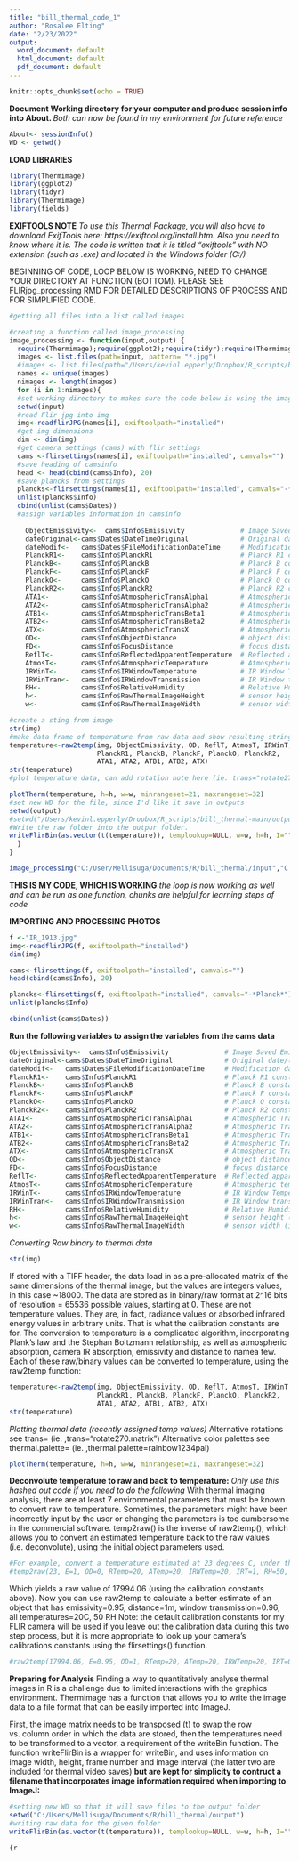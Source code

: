 ```yaml
---
title: "bill_thermal_code_1"
author: "Rosalee Elting"
date: "2/23/2022"
output:
  word_document: default
  html_document: default
  pdf_document: default
---
```


```r
knitr::opts_chunk$set(echo = TRUE)
```
**Document Working directory for your computer and produce session info into About. **
*Both can now be found in my environment for future reference*
```r
About<- sessionInfo()
WD <- getwd()
```

**LOAD LIBRARIES** 
```r
library(Thermimage)
library(ggplot2)
library(tidyr)
library(Thermimage)
library(fields)
```

**EXIFTOOLS NOTE**
*To use this Thermal Package, you will also have to download ExifTools here: https://exiftool.org/install.htm. Also you need to know where it is. The code is written that it is titled "exiftools" with NO extension (such as .exe) and located in the Windows folder (C:/)*

BEGINNING OF CODE, LOOP BELOW IS WORKING, NEED TO CHANGE YOUR DIRECTORY AT FUNCTION (BOTTOM). PLEASE SEE FLIRjpg_processing RMD FOR DETAILED DESCRIPTIONS OF PROCESS AND FOR SIMPLIFIED CODE. 

```r
#getting all files into a list called images 

#creating a function called image_processing
image_processing <- function(input,output) {
  require(Thermimage);require(ggplot2);require(tidyr);require(Thermimage);require(fields)
  images <- list.files(path=input, pattern= "*.jpg")
  #images <- list.files(path="/Users/kevinl.epperly/Dropbox/R_scripts/bill_thermal-main/input", pattern= "*.jpg")
  names <- unique(images)
  nimages <- length(images)
  for (i in 1:nimages){
  #set working directory to makes sure the code below is using the images in the input folder
  setwd(input)
  #read Flir jpg into img
  img<-readflirJPG(names[i], exiftoolpath="installed")
  #get img dimensions
  dim <- dim(img)
  #get camera settings (cams) with flir settings
  cams <-flirsettings(names[i], exiftoolpath="installed", camvals="")
  #save heading of camsinfo
  head <- head(cbind(cams$Info), 20)
  #save plancks from settings 
  plancks<-flirsettings(names[i], exiftoolpath="installed", camvals="-*Planck*")
  unlist(plancks$Info)
  cbind(unlist(cams$Dates))
  #assign variables information in camsinfo
  
    ObjectEmissivity<-  cams$Info$Emissivity              # Image Saved Emissivity - should be ~0.95 or 0.96
    dateOriginal<-cams$Dates$DateTimeOriginal             # Original date/time extracted from file
    dateModif<-   cams$Dates$FileModificationDateTime     # Modification date/time extracted from file
    PlanckR1<-    cams$Info$PlanckR1                      # Planck R1 constant for camera  
    PlanckB<-     cams$Info$PlanckB                       # Planck B constant for camera  
    PlanckF<-     cams$Info$PlanckF                       # Planck F constant for camera
    PlanckO<-     cams$Info$PlanckO                       # Planck O constant for camera
    PlanckR2<-    cams$Info$PlanckR2                      # Planck R2 constant for camera
    ATA1<-        cams$Info$AtmosphericTransAlpha1        # Atmospheric Transmittance Alpha 1
    ATA2<-        cams$Info$AtmosphericTransAlpha2        # Atmospheric Transmittance Alpha 2
    ATB1<-        cams$Info$AtmosphericTransBeta1         # Atmospheric Transmittance Beta 1
    ATB2<-        cams$Info$AtmosphericTransBeta2         # Atmospheric Transmittance Beta 2
    ATX<-         cams$Info$AtmosphericTransX             # Atmospheric Transmittance X
    OD<-          cams$Info$ObjectDistance                # object distance in metres
    FD<-          cams$Info$FocusDistance                 # focus distance in metres
    ReflT<-       cams$Info$ReflectedApparentTemperature  # Reflected apparent temperature
    AtmosT<-      cams$Info$AtmosphericTemperature        # Atmospheric temperature
    IRWinT<-      cams$Info$IRWindowTemperature           # IR Window Temperature
    IRWinTran<-   cams$Info$IRWindowTransmission          # IR Window transparency
    RH<-          cams$Info$RelativeHumidity              # Relative Humidity
    h<-           cams$Info$RawThermalImageHeight         # sensor height (i.e. image height)
    w<-           cams$Info$RawThermalImageWidth          # sensor width (i.e. image width)

#create a sting from image 
str(img)
#make data frame of temperature from raw data and show resulting string
temperature<-raw2temp(img, ObjectEmissivity, OD, ReflT, AtmosT, IRWinT, IRWinTran, RH,
                      PlanckR1, PlanckB, PlanckF, PlanckO, PlanckR2, 
                      ATA1, ATA2, ATB1, ATB2, ATX)
str(temperature)
#plot temperature data, can add rotation note here (ie. trans="rotate270.matrix") or the color palette (ie.thermal.palette=rainbowpal)

plotTherm(temperature, h=h, w=w, minrangeset=21, maxrangeset=32)
#set new WD for the file, since I'd like it save in outputs
setwd(output)
#setwd("/Users/kevinl.epperly/Dropbox/R_scripts/bill_thermal-main/output")
#Write the raw folder into the outpur folder.
writeFlirBin(as.vector(t(temperature)), templookup=NULL, w=w, h=h, I="", rootname=cams$Info$FileName)
  } 
}

image_processing("C:/User/Mellisuga/Documents/R/bill_thermal/input","C:/User/Mellisuga/Documents/R/bill_thermal/output")
```

**THIS IS MY CODE, WHICH IS WORKING**
*the loop is now working as well and can be run as one function, chunks are helpful for learning steps of code*


**IMPORTING AND PROCESSING PHOTOS**


```r
f <-"IR_1913.jpg"
img<-readflirJPG(f, exiftoolpath="installed")
dim(img)
```

```r
cams<-flirsettings(f, exiftoolpath="installed", camvals="")
head(cbind(cams$Info), 20)
```

```r
plancks<-flirsettings(f, exiftoolpath="installed", camvals="-*Planck*")
unlist(plancks$Info)
```

```r
cbind(unlist(cams$Dates))
```

**Run the following variables to assign the variables from the cams data**
```r
ObjectEmissivity<-  cams$Info$Emissivity              # Image Saved Emissivity - should be ~0.95 or 0.96
dateOriginal<-cams$Dates$DateTimeOriginal             # Original date/time extracted from file
dateModif<-   cams$Dates$FileModificationDateTime     # Modification date/time extracted from file
PlanckR1<-    cams$Info$PlanckR1                      # Planck R1 constant for camera  
PlanckB<-     cams$Info$PlanckB                       # Planck B constant for camera  
PlanckF<-     cams$Info$PlanckF                       # Planck F constant for camera
PlanckO<-     cams$Info$PlanckO                       # Planck O constant for camera
PlanckR2<-    cams$Info$PlanckR2                      # Planck R2 constant for camera
ATA1<-        cams$Info$AtmosphericTransAlpha1        # Atmospheric Transmittance Alpha 1
ATA2<-        cams$Info$AtmosphericTransAlpha2        # Atmospheric Transmittance Alpha 2
ATB1<-        cams$Info$AtmosphericTransBeta1         # Atmospheric Transmittance Beta 1
ATB2<-        cams$Info$AtmosphericTransBeta2         # Atmospheric Transmittance Beta 2
ATX<-         cams$Info$AtmosphericTransX             # Atmospheric Transmittance X
OD<-          cams$Info$ObjectDistance                # object distance in metres
FD<-          cams$Info$FocusDistance                 # focus distance in metres
ReflT<-       cams$Info$ReflectedApparentTemperature  # Reflected apparent temperature
AtmosT<-      cams$Info$AtmosphericTemperature        # Atmospheric temperature
IRWinT<-      cams$Info$IRWindowTemperature           # IR Window Temperature
IRWinTran<-   cams$Info$IRWindowTransmission          # IR Window transparency
RH<-          cams$Info$RelativeHumidity              # Relative Humidity
h<-           cams$Info$RawThermalImageHeight         # sensor height (i.e. image height)
w<-           cams$Info$RawThermalImageWidth          # sensor width (i.e. image width)

```


*Converting Raw binary to thermal data*

```r
str(img)
```
If stored with a TIFF header, the data load in as a pre-allocated matrix of the same dimensions of the thermal image, but the values are integers values, in this case ~18000. The data are stored as in binary/raw format at 2^16 bits of resolution = 65536 possible values, starting at 0. These are not temperature values. They are, in fact, radiance values or absorbed infrared energy values in arbitrary units. That is what the calibration constants are for. The conversion to temperature is a complicated algorithm, incorporating Plank’s law and the Stephan Boltzmann relationship, as well as atmospheric absorption, camera IR absorption, emissivity and distance to namea few. Each of these raw/binary values can be converted to temperature, using the raw2temp function:
```r
temperature<-raw2temp(img, ObjectEmissivity, OD, ReflT, AtmosT, IRWinT, IRWinTran, RH,
                      PlanckR1, PlanckB, PlanckF, PlanckO, PlanckR2, 
                      ATA1, ATA2, ATB1, ATB2, ATX)
str(temperature)      
```
*Plotting thermal data (recently assigned temp values)*
Alternative rotations see trans= (ie. ,trans="rotate270.matrix")
Alternative color palettes see thermal.palette= (ie. ,thermal.palette=rainbow1234pal)
```r
plotTherm(temperature, h=h, w=w, minrangeset=21, maxrangeset=32)

```
**Deconvolute temperature to raw and back to temperature:**
*Only use this hashed out code if you need to do the following*
With thermal imaging analysis, there are at least 7 environmental parameters that must be known to convert raw to temperature. Sometimes, the parameters might have been incorrectly input by the user or changing the parameters is too cumbersome in the commercial software. temp2raw() is the inverse of raw2temp(), which allows you to convert an estimated temperature back to the raw values (i.e. deconvolute), using the initial object parameters used.
```r
#For example, convert a temperature estimated at 23 degrees C, under the default blackbody conditions:
#temp2raw(23, E=1, OD=0, RTemp=20, ATemp=20, IRWTemp=20, IRT=1, RH=50, PR1=21106.77, PB=1501, PF=1, PO=-7340, PR2=0.012545258)
```
Which yields a raw value of 17994.06 (using the calibration constants above). Now you can use raw2temp to calculate a better estimate of an object that has emissivity=0.95, distance=1m, window transmission=0.96, all temperatures=20C, 50 RH
Note: the default calibration constants for my FLIR camera will be used if you leave out the calibration data during this two step process, but it is more appropriate to look up your camera’s calibrations constants using the flirsettings() function.

```r
#raw2temp(17994.06, E=0.95, OD=1, RTemp=20, ATemp=20, IRWTemp=20, IRT=0.96, RH=50, PR1=21106.77, PB=1501, PF=1, PO=-7340, PR2=0.012545258)
```
**Preparing for Analysis**
Finding a way to quantitatively analyse thermal images in R is a challenge due to limited interactions with the graphics environment. Thermimage has a function that allows you to write the image data to a file format that can be easily imported into ImageJ.

First, the image matrix needs to be transposed (t) to swap the row vs. column order in which the data are stored, then the temperatures need to be transformed to a vector, a requirement of the writeBin function. The function writeFlirBin is a wrapper for writeBin, and uses information on image width, height, frame number and image interval (the latter two are included for thermal video saves) **but are kept for simplicity to contruct a filename that incorporates image information required when importing to ImageJ:**

```r
#setting new WD so that it will save files to the output folder
setwd("C:/Users/Mellisuga/Documents/R/bill_thermal/output")
#writing raw data for the given folder
writeFlirBin(as.vector(t(temperature)), templookup=NULL, w=w, h=h, I="", rootname=cams$Info$FileName)
```

```{r
```

